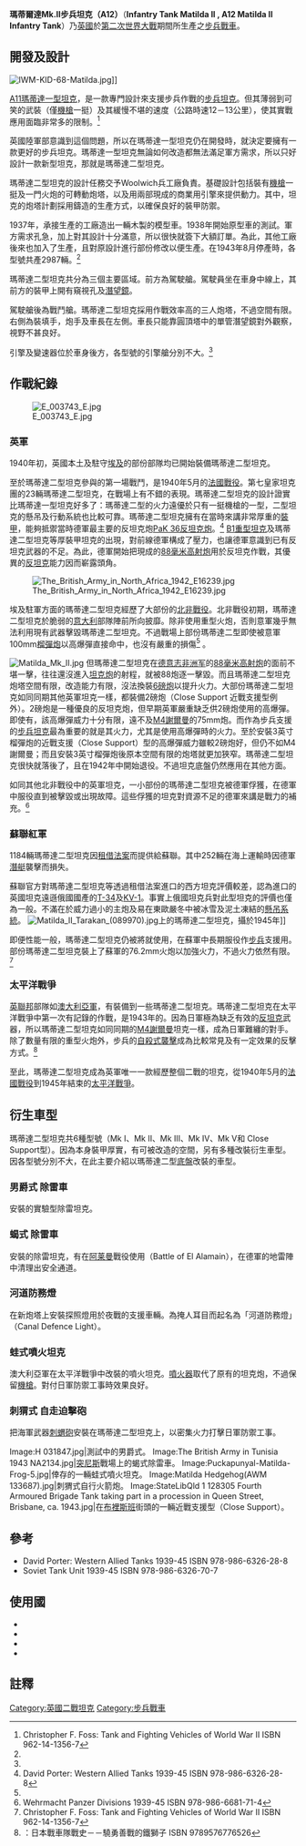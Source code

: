 {{noteTA
|G1=Military
|1=zh-tw:瑪蒂達;zh-cn:玛蒂尔达;zh-hk:瑪蒂爾達
}}
{{Infobox Weapon
|  name=步兵戰車二型，A12瑪蒂達二型坦克
|        image=File:Matilda Compass.jpg
|   image_size=300px
|      caption=北非戰役中的瑪蒂達II坦克，攝於1940年
|origin={{UK}}
|type=[[步兵坦克|步兵坦克]]
|is_vehicle=yes
|is_UK=yes
|used_by={{UK}}
|wars= [[二戰|二戰]]
|       length=5.61米
|        width=2.59米
|       height=2.52米
|       weight=26.9噸
|   speed=24公里/小時（公路） 12－13 公里/小時（越野）
|        vehicle_range=約258公里
|      primary_armament=一般[[:QF_2磅炮|2磅炮]]，火力支援型換裝3英寸榴彈炮
|    secondary_armament=1挺[[貝莎機槍|貝莎機槍]] 
|       armour=最厚處78mm，最薄處14mm
|       engine=AEC 6缸柴油引擎 兩具
|           engine_power=95匹×2 （190匹）
|         crew=4人（車長、炮手、裝填手、駕駛員）
}}
'''瑪蒂爾達Mk.II步兵坦克（A12）'''（'''Infantry Tank Matilda II , A12 Matilda II Infantry Tank'''）乃[[英國|英國]]於[[第二次世界大戰|第二次世界大戰]]期間所生產之[[步兵坦克|步兵戰車]]。

== 開發及設計 ==
[[File:IWM-KID-68-Matilda.jpg|thumb]]]]

[[瑪蒂達_I|A11瑪蒂達一型坦克]]，是一款專門設計來支援步兵作戰的[[步兵坦克|步兵坦克]]。但其薄弱到可笑的武裝（僅[[機槍|機槍]]一挺）及其緩慢不堪的速度（公路時速12－13公里），使其實戰應用面臨非常多的限制。<ref name="#1">Christopher F. Foss: Tank and Fighting Vehicles of World War II ISBN 962-14-1356-7</ref>

英國陸軍部意識到這個問題，所以在瑪蒂達一型坦克仍在開發時，就決定要擁有一款更好的步兵坦克。瑪蒂達一型坦克無論如何改造都無法滿足軍方需求，所以只好設計一款新型坦克，那就是瑪蒂達二型坦克。

瑪蒂達二型坦克的設計任務交予Woolwich兵工廠負責。基礎設計包括裝有[[機槍|機槍]]一挺及一門火炮的可轉動炮塔，以及用兩部現成的商業用引擎來提供動力。其中，坦克的炮塔計劃採用鑄造的生產方式，以確保良好的裝甲防禦。

1937年，承接生產的工廠造出一輛木製的模型車。1938年開始原型車的測試。軍方需求孔急，加上對其設計十分滿意，所以很快就簽下大額訂單。為此，其他工廠後來也加入了生產，且對原設計進行部份修改以便生產。在1943年8月停產時，各型號共產2987輛。<ref name="#1"/>

瑪蒂達二型坦克共分為三個主要區域。前方為駕駛艙。駕駛員坐在車身中線上，其前方的裝甲上開有窺視孔及[[潛望鏡|潛望鏡]]。

駕駛艙後為戰鬥艙。瑪蒂達二型坦克採用作戰效率高的三人炮塔，不過空間有限。右側為裝填手，炮手及車長在左側。車長只能靠圓頂塔中的單管潛望鏡對外觀察，視野不甚良好。

引擎及變速器位於車身後方，各型號的引擎艙分別不大。<ref name="#1"/>

== 作戰紀錄 ==
[[File:E_003743_E.jpg|thumb]]
=== 英軍 ===
1940年初，英國本土及駐守[[埃及|埃及]]的部份部隊均已開始裝備瑪蒂達二型坦克。

至於瑪蒂達二型坦克參與的第一場戰鬥，是1940年5月的[[法國戰役|法國戰役]]。第七皇家坦克團的23輛瑪蒂達二型坦克，在戰場上有不錯的表現。瑪蒂達二型坦克的設計證實比瑪蒂達一型坦克好多了：瑪蒂達二型的火力遠優於只有一挺機槍的一型，二型坦克的懸吊及行動系統也比較可靠。瑪蒂達二型坦克擁有在當時來講非常厚重的[[裝甲|裝甲]]，能夠抵禦當時德軍最主要的反坦克炮[[PaK_36反坦克炮|PaK 36反坦克炮]]。<ref name="#2"> David Porter: Western Allied Tanks 1939-45 ISBN 978-986-6326-28-8 </ref> 
[[B1重型坦克|B1重型坦克]]及瑪蒂達二型坦克等厚裝甲坦克的出現，對前線德軍構成了壓力，也讓德軍意識到已有反坦克武器的不足。為此，德軍開始把現成的[[88毫米高射炮|88毫米高射炮]]用於反坦克作戰，其優異的[[反坦克|反坦克]]能力因而嶄露頭角。

[[File:The_British_Army_in_North_Africa_1942_E16239.jpg|thumb]]

埃及駐軍方面的瑪蒂達二型坦克經歷了大部份的[[北非戰役|北非戰役]]。北非戰役初期，瑪蒂達二型坦克於脆弱的[[意大利|意大利]]部隊陣前所向披靡。除非使用重型火炮，否則意軍幾乎無法利用現有武器擊毀瑪蒂達二型坦克。不過戰場上部份瑪蒂達二型即使被意軍100mm[[榴彈炮|榴彈炮]]以高爆彈直接命中，也沒有嚴重的損傷<ref name="#2"/> 。

[[File:Matilda_Mk_II.jpg|thumb]]
但瑪蒂達二型坦克在[[德意志非洲军|德意志非洲军]]的[[88毫米高射炮|88毫米高射炮]]的面前不堪一擊，往往還沒進入[[坦克炮|坦克炮]]的射程，就被88炮逐一擊毀。而且瑪蒂達二型坦克炮塔空間有限，改造能力有限，沒法換裝[[6磅炮|6磅炮]]以提升火力。大部份瑪蒂達二型坦克如同同期其他英軍坦克一樣，都裝備2磅炮（Close Support 近戰支援型例外）。2磅炮是一種優良的反坦克炮，但早期英軍嚴重缺乏供2磅炮使用的高爆彈。即使有，該高爆彈威力十分有限，遠不及[[M4謝爾曼|M4謝爾曼]]的75mm炮。而作為步兵支援的[[步兵坦克|步兵坦克]]最為重要的就是其火力，尤其是使用高爆彈時的火力。至於安裝3英寸榴彈炮的近戰支援（Close Support）型的高爆彈威力雖較2磅炮好，但仍不如M4謝爾曼；而且安裝3英寸榴彈炮後原本空間有限的炮塔就更加狹窄。瑪蒂達二型坦克很快就落後了，且在1942年中開始退役。不過坦克底盤仍然應用在其他方面。

如同其他北非戰役中的英軍坦克，一小部份的瑪蒂達二型坦克被德軍俘獲，在德軍中服役直到被擊毀或出現故障。這些俘獲的坦克對資源不足的德軍來講是戰力的補充。<ref>Wehrmacht Panzer Divisions 1939-45 ISBN 978-986-6681-71-4 </ref>


=== 蘇聯紅軍 ===
1184輛瑪蒂達二型坦克因[[租借法案|租借法案]]而提供給蘇聯。其中252輛在海上運輸時因德軍[[潛艇|潛艇]]襲擊而損失。

蘇聯官方對瑪蒂達二型坦克等透過租借法案進口的西方坦克評價較差，認為進口的英國坦克遠遜俄國國產的[[T-34|T-34]]及[[KV-1|KV-1]]。事實上俄國坦克兵對此型坦克的評價也僅為一般。不滿在於威力過小的主炮及易在東歐嚴冬中被冰雪及泥土凍結的[[懸吊系統|懸吊系統]]。
[[File:Matilda_II_Tarakan_(089970).jpg|thumb]]上的瑪蒂達二型坦克，攝於1945年]]

即便性能一般，瑪蒂達二型坦克仍被將就使用，在蘇軍中長期服役作[[步兵|步兵]]支援用。部份瑪蒂達二型坦克裝上了蘇軍的76.2mm火炮以加強火力，不過火力依然有限。<ref> Christopher F. Foss: Tank and Fighting Vehicles of World War II  ISBN 962-14-1356-7</ref>

=== 太平洋戰爭 ===
[[英聯邦|英聯邦]]部隊如[[澳大利亞國防軍|澳大利亞軍]]，有裝備到一些瑪蒂達二型坦克。瑪蒂達二型坦克在太平洋戰爭中第一次有記錄的作戰，是1943年的{{link-en|休恩半島之戰|Huon Peninsula campaign}}。因為日軍極為缺乏有效的[[反坦克|反坦克]]武器，所以瑪蒂達二型坦克如同同期的[[M4謝爾曼|M4謝爾曼]]坦克一樣，成為日軍難纏的對手。除了數量有限的重型火炮外，步兵的[[自殺式襲擊|自殺式襲擊]]成為比較常見及有一定效果的反擊方式。<ref> {{Link-ja|上田信 (插畫家)|上田信 (イラストレーター)|上田信}}：日本戰車隊戰史－－驍勇善戰的鐵獅子 ISBN 9789576776526 </ref>

至此，瑪蒂達二型坦克成為英軍唯一一款經歷整個二戰的坦克，從1940年5月的[[法國戰役|法國戰役]]到1945年結束的[[太平洋戰爭|太平洋戰爭]]。

== 衍生車型 ==
瑪蒂達二型坦克共6種型號（Mk I、Mk II、Mk III、Mk IV、Mk V和 Close Support型）。因為本身裝甲厚實，有可被改造的空間，另有多種改裝衍生車型。因各型號分別不大，在此主要介紹以瑪蒂達二型[[底盤|底盤]]改裝的車型。

===男爵式 除雷車===
安裝{{link-en|鏈擊式除雷裝置|Mine flail}}的實驗型除雷坦克。

===蝎式 除雷車===
安裝{{link-en|鏈擊式除雷裝置|Mine flail}}的除雷坦克，有在[[阿莱曼|阿莱曼]]戰役使用（Battle of El Alamain），在德軍的地雷陣{{link-en|魔鬼花園|Devil's gardens}}中清理出安全通道。

===河道防務燈===
{{See Also|{{link-en|河道防務燈|Canal Defence Light}}}}
在新炮塔上安裝探照燈用於夜戰的支援車輛。為掩人耳目而起名為「河道防務燈」（Canal Defence Light）。

===蛙式噴火坦克===
澳大利亞軍在太平洋戰爭中改裝的噴火坦克。[[噴火器|噴火器]]取代了原有的坦克炮，不過保留[[機槍|機槍]]。對付日軍防禦工事時效果良好。

===刺猬式 自走迫擊砲===
把海軍武器[[刺蝟砲|刺蝟砲]]安裝在瑪蒂達二型坦克上，以密集火力打擊日軍防禦工事。

<gallery>
Image:H 031847.jpg|測試中的男爵式。
Image:The British Army in Tunisia 1943 NA2134.jpg|[[突尼斯|突尼斯]]戰場上的蝎式除雷車。
Image:Puckapunyal-Matilda-Frog-5.jpg|倖存的一輛蛙式噴火坦克。
Image:Matilda Hedgehog(AWM 133687).jpg|刺猬式自行火箭炮。
Image:StateLibQld 1 128305 Fourth Armoured Brigade Tank taking part in a procession in Queen Street, Brisbane, ca. 1943.jpg|在[[布裡斯班|布裡斯班]]街頭的一輛近戰支援型（Close Support）。
</gallery>

==參考==
*David Porter: Western Allied Tanks 1939-45 ISBN 978-986-6326-28-8
*Soviet Tank Unit 1939-45 ISBN 978-986-6326-70-7

== 使用國 ==
*{{flag|Australia}}
*{{flag|Soviet Union}} 
*{{flag|United Kingdom}}
*{{flag|Nazi Germany}}

==註釋==
{{Commons|Matilda II }}
{{reflist}}

{{WWIIBritishAFVs}}
[[Category:英國二戰坦克|Category:英國二戰坦克]]
[[Category:步兵戰車|Category:步兵戰車]]